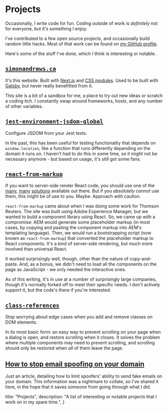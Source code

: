 
# Projects

Occasionally, I write code for fun. Coding outside of work is _definitely_ not for everyone, but it's something I enjoy.

I've contributed to a few open source projects, and occasionally build random little hacks. Most of that work can be found on [my GitHub profile](https://www.github.com/simon360).

Here's some of the stuff I've done, which I think is interesting or notable.

<VerticalSpacing size="xl" />

## [`simonandrews.ca`](https://github.com/simon360/simonandrews.ca)

It's this website. Built with [Next.js](https://nextjs.org) and [CSS modules](https://github.com/css-modules/css-modules). Used to be built with [Gatsby](https://www.gatsbyjs.com), but never really benefitted from it.

This site is a bit of a sandbox for me, a place to try out new ideas or scratch a coding itch. I constantly swap around frameworks, hosts, and any number of other variables.

<VerticalSpacing size="xl" />

## [`jest-environment-jsdom-global`](https://github.com/simon360/jest-environment-jsdom-global)

Configure JSDOM from your Jest tests.

In the past, this has been useful for testing functionality that depends on `window.location`, like a function that runs differently depending on the domain it runs on. I haven't had to do this in some time, so it might not be necessary anymore - but based on usage, it's still got some fans.

<VerticalSpacing size="xl" />

## [`react-from-markup`](https://github.com/simon360/react-from-markup)

If you want to server-side render React code, you should use one of the [many](https://nextjs.org), [many](https://www.gatsbyjs.com) [solutions](https://remix.run) available out there. But if you _absolutely cannot_ use them, this might be of use to you. Maybe. Approach with caution.

`react-from-markup` came about when I was doing some work for Thomson Reuters. The site was built using Adobe Experience Manager, but we wanted to build a component library using React. So, we came up with a compromise: AEM would generate some placeholder markup (in most cases, by copying and pasting the component markup into AEM's templating language). Then, we would run a bootstrapping script (now known as `react-from-markup`) that converted the placeholder markup to React components. It's a kind of server-side rendering, but much more involved than universal React.

It worked surprisingly well, though, other than the nature of copy-and-paste. And, as a bonus, we didn't need to load all the components on the page as JavaScript - we only needed the interactive ones.

As of this writing, it's in use at a number of surprisingly large companies, though it's normally forked off to meet their specific needs. I don't actively support it, but the code's there if you're interested.

<VerticalSpacing size="xl" />

## [`class-references`](https://github.com/simon360/class-references)

Stop worrying about edge cases when you add and remove classes on DOM elements.

In its most basic form: an easy way to prevent scrolling on your page when a dialog is open, and restore scrolling when it closes. It solves the problem where multiple components may need to prevent scrolling, and scrolling should only be restored when _all_ of them leave the page.

## [How to stop email spoofing on your domain](/articles/how-to-set-up-spf-dkim-dmarc)

Just an article, detailing how to limit spoofers' ability to send fake emails on your domain. This information was a nightmare to collate, so I've shared it here, in the hope that it saves _someone_ from going through what I did.

  title: "Projects",
  description:
    "A list of interesting or notable projects that I work on in my spare time.",
}

